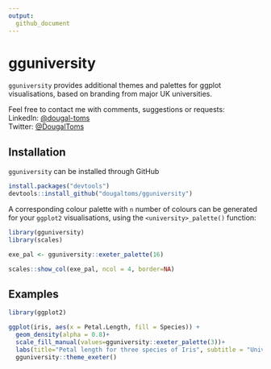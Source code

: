 ```yaml
---
output:
  github_document
---
```


<!-- README.md is generated from README.Rmd. Please edit that file -->

# gguniversity

`gguniversity` provides additional themes and palettes for ggplot visualisations, based on branding from major UK universities. 

Feel free to contact me with comments, suggestions or requests: <br />
LinkedIn: [@dougal-toms](https://www.linkedin.com/in/dougal-toms/)<br />
Twitter: [@DougalToms](https://www.twitter.com/DougalToms)

## Installation

`gguniversity` can be installed through GitHub 
```r
install.packages("devtools")
devtools::install_github("dougaltoms/gguniversity")
```

A corresponding colour palette with `n` number of colours can be generated for your `ggplot2` visualisations, using the `<university>_palette()` function:

```r
library(gguniversity)
library(scales)

exe_pal <- gguniversity::exeter_palette(16)

scales::show_col(exe_pal, ncol = 4, border=NA)
```

## Examples

```r
library(ggplot2)

ggplot(iris, aes(x = Petal.Length, fill = Species)) +
  geom_density(alpha = 0.8)+
  scale_fill_manual(values=gguniversity::exeter_palette(3))+
  labs(title="Petal length for three species of Iris", subtitle = "University of Exeter")+
  gguniversity::theme_exeter()
```
